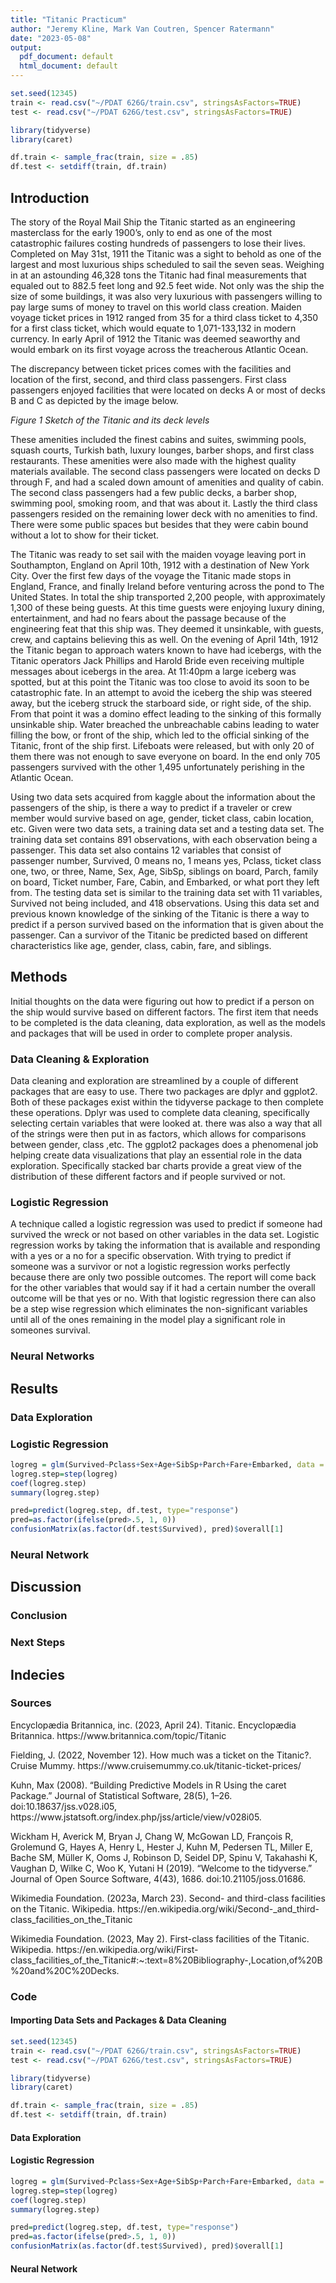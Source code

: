 ---
title: "Titanic Practicum"
author: "Jeremy Kline, Mark Van Coutren, Spencer Ratermann"
date: "2023-05-08"
output:
  pdf_document: default
  html_document: default
---

```{r, eval=TRUE, echo=FALSE, results='hide'}
set.seed(12345)
train <- read.csv("~/PDAT 626G/train.csv", stringsAsFactors=TRUE)
test <- read.csv("~/PDAT 626G/test.csv", stringsAsFactors=TRUE)

library(tidyverse)
library(caret)

df.train <- sample_frac(train, size = .85)
df.test <- setdiff(train, df.train)

```

## Introduction 
  The story of the Royal Mail Ship the Titanic started as an engineering masterclass for the early 1900’s, only to end as one of the most catastrophic failures costing hundreds of passengers to lose their lives. Completed on May 31st, 1911 the Titanic was a sight to behold as one of the largest and most luxurious ships scheduled to sail the seven seas. Weighing in at an astounding 46,328 tons the Titanic had final measurements that equaled out to 882.5 feet long and 92.5 feet wide. Not only was the ship the size of some buildings, it was also very luxurious with passengers willing to pay large sums of money to travel on this world class creation. Maiden voyage ticket prices in 1912 ranged from 35 for a third class ticket to 4,350 for a first class ticket, which would equate to 1,071-133,132 in modern currency. In early April of 1912 the Titanic was deemed seaworthy and would embark on its first voyage across the treacherous Atlantic Ocean.

  The discrepancy between ticket prices comes with the facilities and location of the first, second, and third class passengers. First class passengers enjoyed facilities that were located on decks A or most of decks B and C as depicted by the image below.
  
*Figure 1 Sketch of the Titanic and its deck levels*

These amenities included the finest cabins and suites, swimming pools, squash courts, Turkish bath, luxury lounges, barber shops, and first class restaurants. These amenities were also made with the highest quality materials available. The second class passengers were located on decks D through F, and had a scaled down amount of amenities and quality of cabin. The second class passengers had a few public decks, a barber shop, swimming pool, smoking room, and that was about it. Lastly the third class passengers resided on the remaining lower deck with no amenities to find. There were some public spaces but besides that they were cabin bound without a lot to show for their ticket.

The Titanic was ready to set sail with the maiden voyage leaving port in Southampton, England on April 10th, 1912 with a destination of New York City. Over the first few days of the voyage the Titanic made stops in England, France, and finally Ireland before venturing across the pond to The United States. In total the ship transported 2,200 people, with approximately 1,300 of these being guests. At this time guests were enjoying luxury dining, entertainment, and had no fears about the passage because of the engineering feat that this ship was. They deemed it unsinkable, with guests, crew, and captains believing this as well. On the evening of April 14th, 1912 the Titanic began to approach waters known to have had icebergs, with the Titanic operators Jack Phillips and Harold Bride even receiving multiple messages about icebergs in the area. At 11:40pm a large iceberg was spotted, but at this point the Titanic was too close to avoid its soon to be catastrophic fate. In an attempt to avoid the iceberg the ship was steered away, but the iceberg struck the starboard side, or right side, of the ship. From that point it was a domino effect leading to the sinking of this formally unsinkable ship. Water breached the unbreachable cabins leading to water filling the bow, or front of the ship, which led to the official sinking of the Titanic, front of the ship first. Lifeboats were released, but with only 20 of them there was not enough to save everyone on board. In the end only 705 passengers survived with the other 1,495 unfortunately perishing in the Atlantic Ocean. 

Using two data sets acquired from kaggle about the information about the passengers of the ship, is there a way to predict if a traveler or crew member would survive based on age, gender, ticket class, cabin location, etc. Given were two data sets, a training data set and a testing data set. The training data set contains 891 observations, with each observation being a passenger. This data set also contains 12 variables that consist of passenger number, Survived, 0 means no, 1 means yes, Pclass, ticket class one, two, or three, Name, Sex, Age, SibSp, siblings on board, Parch, family on board, Ticket number, Fare, Cabin, and Embarked, or what port they left from. The testing data set is similar to the training data set with 11 variables, Survived not being included, and 418 observations. Using this data set and previous known knowledge of the sinking of the Titanic is there a way to predict if a person survived based on the information that is given about the passenger. Can a survivor of the Titanic be predicted based on different characteristics like age, gender, class, cabin, fare, and siblings. 

## Methods
Initial thoughts on the data were figuring out how to predict if a person on the ship would survive based on different factors. The first item that needs to be completed is the data cleaning, data exploration, as well as the models and packages that will be used in order to complete proper analysis.

### Data Cleaning & Exploration
Data cleaning and exploration are streamlined by a couple of different packages that are easy to use. There two packages are dplyr and ggplot2. Both of these packages exist within the tidyverse package to then complete these operations. Dplyr was used to complete data cleaning, specifically selecting certain variables that were looked at. there was also a way that all of the strings were then put in as factors, which allows for comparisons between gender, class ,etc. The ggplot2 packages does a phenomenal job helping create data visualizations that play an essential role in the data exploration. Specifically stacked bar charts provide a great view of the distribution of these different factors and if people survived or not.  

### Logistic Regression 
A technique called a logistic regression was used to predict if someone had survived the wreck or not based on other variables in the data set. Logistic regression works by taking the information that is available and responding with a yes or a no for a specific observation. With trying to predict if someone was a survivor or not a logistic regression works perfectly because there are only two possible outcomes. The report will come back for the other variables that would say if it had a certain number the overall outcome will be that yes or no. With that logistic regression there can also be a step wise regression which eliminates the non-significant variables until all of the ones remaining in the model play a significant role in someones survival.

### Neural Networks


## Results 
### Data Exploration 
### Logistic Regression 
```{r, eval=TRUE, echo=FALSE}
logreg = glm(Survived~Pclass+Sex+Age+SibSp+Parch+Fare+Embarked, data = df.train)
logreg.step=step(logreg)
coef(logreg.step)
summary(logreg.step)

pred=predict(logreg.step, df.test, type="response")
pred=as.factor(ifelse(pred>.5, 1, 0))
confusionMatrix(as.factor(df.test$Survived), pred)$overall[1]
```

### Neural Network

## Discussion 
### Conclusion 
### Next Steps


## Indecies
### Sources
Encyclopædia Britannica, inc. (2023, April 24). Titanic. Encyclopædia Britannica. https://www.britannica.com/topic/Titanic 

Fielding, J. (2022, November 12). How much was a ticket on the Titanic?. Cruise Mummy. https://www.cruisemummy.co.uk/titanic-ticket-prices/ 

Kuhn, Max (2008). “Building Predictive Models in R Using the caret Package.” Journal of Statistical Software, 28(5), 1–26. doi:10.18637/jss.v028.i05, https://www.jstatsoft.org/index.php/jss/article/view/v028i05.

Wickham H, Averick M, Bryan J, Chang W, McGowan LD, François R, Grolemund G, Hayes A, Henry L, Hester J, Kuhn M, Pedersen TL, Miller E, Bache SM, Müller K, Ooms J, Robinson D, Seidel DP, Spinu V, Takahashi K, Vaughan D, Wilke C, Woo K, Yutani H (2019). “Welcome to the tidyverse.” Journal of Open Source Software, 4(43), 1686. doi:10.21105/joss.01686.

Wikimedia Foundation. (2023a, March 23). Second- and third-class facilities on the Titanic. Wikipedia. https://en.wikipedia.org/wiki/Second-_and_third-class_facilities_on_the_Titanic 

Wikimedia Foundation. (2023, May 2). First-class facilities of the Titanic. Wikipedia. https://en.wikipedia.org/wiki/First-class_facilities_of_the_Titanic#:~:text=8%20Bibliography-,Location,of%20B%20and%20C%20Decks. 

### Code 
#### Importing Data Sets and Packages & Data Cleaning
```{r, eval=FALSE, echo=TRUE}
set.seed(12345)
train <- read.csv("~/PDAT 626G/train.csv", stringsAsFactors=TRUE)
test <- read.csv("~/PDAT 626G/test.csv", stringsAsFactors=TRUE)

library(tidyverse)
library(caret)

df.train <- sample_frac(train, size = .85)
df.test <- setdiff(train, df.train)
```

#### Data Exploration 
#### Logistic Regression
```{r}
logreg = glm(Survived~Pclass+Sex+Age+SibSp+Parch+Fare+Embarked, data = df.train)
logreg.step=step(logreg)
coef(logreg.step)
summary(logreg.step)

pred=predict(logreg.step, df.test, type="response")
pred=as.factor(ifelse(pred>.5, 1, 0))
confusionMatrix(as.factor(df.test$Survived), pred)$overall[1]
```
#### Neural Network



